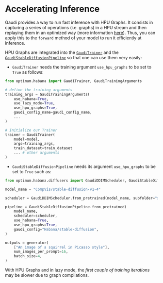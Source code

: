 <!---
Copyright 2022 The HuggingFace Team. All rights reserved.

Licensed under the Apache License, Version 2.0 (the "License");
you may not use this file except in compliance with the License.
You may obtain a copy of the License at

    http://www.apache.org/licenses/LICENSE-2.0

Unless required by applicable law or agreed to in writing, software
distributed under the License is distributed on an "AS IS" BASIS,
WITHOUT WARRANTIES OR CONDITIONS OF ANY KIND, either express or implied.
See the License for the specific language governing permissions and
limitations under the License.
-->

# Accelerating Inference

Gaudi provides a way to run fast inference with HPU Graphs.
It consists in capturing a series of operations (i.e. graphs) in a HPU stream and then replaying them in an optimized way (more information [here](https://docs.habana.ai/en/latest/PyTorch/Inference_on_Gaudi/Inference_using_HPU_Graphs/Inference_using_HPU_Graphs.html)).
Thus, you can apply this to the `forward` method of your model to run it efficiently at inference.

HPU Graphs are integrated into the [`GaudiTrainer`](../package_reference/trainer) and the [`GaudiStableDiffusionPipeline`](../package_reference/stable_diffusion_pipeline) so that one can use them very easily:
- `GaudiTrainer` needs the training argument `use_hpu_graphs` to be set to `True` as follows:
```python
from optimum.habana import GaudiTrainer, GaudiTrainingArguments

# define the training arguments
training_args = GaudiTrainingArguments(
    use_habana=True,
    use_lazy_mode=True,
    use_hpu_graphs=True,
    gaudi_config_name=gaudi_config_name,
    ...
)

# Initialize our Trainer
trainer = GaudiTrainer(
    model=model,
    args=training_args,
    train_dataset=train_dataset
    ... # other arguments
)
```
- `GaudiStableDiffusionPipeline` needs its argument `use_hpu_graphs` to be set to `True` such as:
```python
from optimum.habana.diffusers import GaudiDDIMScheduler, GaudiStableDiffusionPipeline

model_name = "CompVis/stable-diffusion-v1-4"

scheduler = GaudiDDIMScheduler.from_pretrained(model_name, subfolder="scheduler")

pipeline = GaudiStableDiffusionPipeline.from_pretrained(
    model_name,
    scheduler=scheduler,
    use_habana=True,
    use_hpu_graphs=True,
    gaudi_config="Habana/stable-diffusion",
)

outputs = generator(
    ["An image of a squirrel in Picasso style"],
    num_images_per_prompt=16,
    batch_size=4,
)
```

<Tip warning={true}>

With HPU Graphs and in lazy mode, the *first couple of training iterations* may be slower due to graph compilations.

</Tip>
